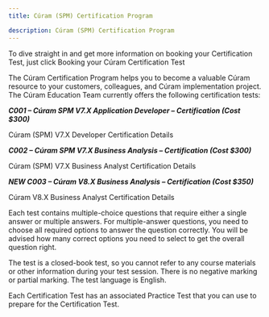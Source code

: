 ```yaml
---
title: Cúram (SPM) Certification Program

description: Cúram (SPM) Certification Program
---
```


To dive straight in and get more information on booking your Certification Test, just click <Link to="/spm/education/booking_tests">Booking your Cúram Certification Test</Link>

The Cúram Certification Program helps you to become a valuable Cúram resource to your customers, colleagues, and Cúram implementation project. The Cúram Education Team currently offers the following certification tests:

***C001 – Cúram SPM V7.X Application Developer – Certification (Cost $300)***

<Link to="/spm/education/dev_certification">Cúram (SPM) V7.X Developer Certification Details</Link>

***C002 – Cúram SPM V7.X Business Analysis – Certification (Cost $300)***

<Link to="/spm/education/ba_certification">Cúram (SPM) V7.X Business Analyst Certification Details</Link>

***NEW C003 – Cúram V8.X Business Analysis – Certification (Cost $350)***

<Link to="/spm/education/ba_certification_v8">Cúram V8.X Business Analyst Certification Details</Link>

Each test contains multiple-choice questions that require either a single answer or multiple answers. For multiple-answer questions, you need to choose all required options to answer the question correctly. You will be advised how many correct options you need to select to get the overall question right.

The test is a closed-book test, so you cannot refer to any course materials or other information during your test session. There is no negative marking or partial marking. The test language is English.

Each Certification Test has an associated Practice Test that you can use to prepare for the Certification Test.

